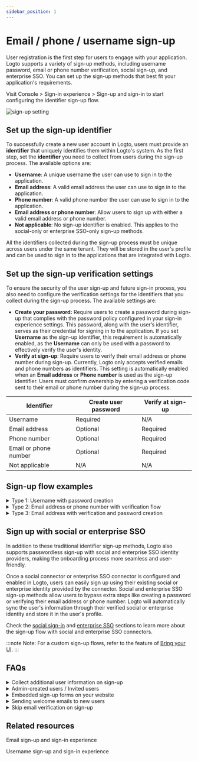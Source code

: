 ```yaml
---
sidebar_position: 1
---
```


# Email / phone / username sign-up

User registration is the first step for users to engage with your application. Logto supports a variety of sign-up methods, including username password, email or phone number verification, social sign-up, and enterprise SSO. You can set up the sign-up methods that best fit your application's requirements.

Visit <CloudLink to="/sign-in-experience/sign-up-and-sign-in">Console > Sign-in experience > Sign-up and sign-in</CloudLink> to start configuring the identifier sign-up flow.

![sign-up setting](./assets/sign-in-experience-sign-up.png)

## Set up the sign-up identifier

To successfully create a new user account in Logto, users must provide an **identifier** that uniquely identifies them within Logto's system. As the first step, set the **identifier** you need to collect from users during the sign-up process. The available options are:

- **Username**: A unique username the user can use to sign in to the application.
- **Email address**: A valid email address the user can use to sign in to the application.
- **Phone number**: A valid phone number the user can use to sign in to the application.
- **Email address or phone number**: Allow users to sign up with either a valid email address or phone number.
- **Not applicable**: No sign-up identifier is enabled. This applies to the social-only or enterprise SSO-only sign-up methods.

All the identifiers collected during the sign-up process must be unique across users under the same tenant. They will be stored in the user's profile and can be used to sign in to the applications that are integrated with Logto.

## Set up the sign-up verification settings

To ensure the security of the user sign-up and future sign-in process, you also need to configure the verification settings for the identifiers that you collect during the sign-up process. The available settings are:

- **Create your password:** Require users to create a password during sign-up that complies with the password policy configured in your sign-in experience settings. This password, along with the user’s identifier, serves as their credential for signing in to the application. If you set **Username** as the sign-up identifier, this requirement is automatically enabled, as the **Username** can only be used with a password to effectively verify the user's identity.
- **Verify at sign-up**: Require users to verify their email address or phone number during sign-up. Currently, Logto only accepts verified emails and phone numbers as identifiers. This setting is automatically enabled when an **Email address** or **Phone number** is used as the sign-up identifier. Users must confirm ownership by entering a verification code sent to their email or phone number during the sign-up process.

| Identifier            | Create user password | Verify at sign-up |
| --------------------- | -------------------- | ----------------- |
| Username              | Required             | N/A               |
| Email address         | Optional             | Required          |
| Phone number          | Optional             | Required          |
| Email or phone number | Optional             | Required          |
| Not applicable        | N/A                  | N/A               |

## Sign-up flow examples

<details>
  <summary>Type 1: Username with password creation</summary>

Select the **Username** as the sign-up identifier. Create your password is forced to be enabled.

![Username and password sign-up](./assets/sign-up-username-password.png)

</details>

<details>
  <summary>Type 2: Email address or phone number with verification flow</summary>

Select the **Email address or phone number** as the sign-up identifier. **Verify at sign-up** is forced to be enabled.

![Email or phone number sign-up with verification](./assets/sign-up-email-verification.png)

</details>

<details>
  <summary>Type 3: Email address with verification and password creation</summary>

Select the **Email address** as the sign-up identifier. **Verify at sign-up** is forced to be enabled. Enable **Create your password** to require users to create a password during sign-up. (Same applies to the phone number sign-up flow)

![email sign-up with verification and password creation](./assets/sign-up-email-password.png)

</details>

## Sign up with social or enterprise SSO

In addition to these traditional identifier sign-up methods, Logto also supports passwordless sign-up with social and enterprise SSO identity providers, making the onboarding process more seamless and user-friendly.

Once a social connector or enterprise SSO connector is configured and enabled in Logto, users can easily sign up using their existing social or enterprise identity provided by the connector. Social and enterprise SSO sign-up methods allow users to bypass extra steps like creating a password or verifying their email address or phone number. Logto will automatically sync the user's information through their verified social or enterprise identity and store it in the user's profile.

Check the [social sign-in](/end-user-flows/sign-up-and-sign-in/social-sign-in/) and [enterprise SSO](/end-user-flows/enterprise-sso/) sections to learn more about the sign-up flow with social and enterprise SSO connectors.

:::note
Note: For a custom sign-up flows, refer to the feature of [Bring your UI](/customization/bring-your-ui/).
:::

## FAQs

<details>
  <summary>Collect additional user information on sign-up</summary>
  
To collect additional user profile information (e.g., Full name, Birthday, Company name) during sign-up, you have two options:

- **Self-hosted onboarding flows**: Redirect users to your own onboarding flow after successful sign-up for customizable data collection.
- **Bring your own UI**: Customize your own sign-up flow using our bring your own ui feature with user profile settings API (coming soon).

</details>

<details>
  <summary> Admin-created users / Invited users</summary>

Learn how to implement the [invite only sign-up flow.](/end-user-flows/sign-up-and-sign-in/disable-user-registration/#implement-an-invitation-only-sign-up-flow)

</details>

<details>
  <summary> Embedded sign-up forms on your website</summary>
  
Logto dose not currently support headless API for sign-in and sign-up. You can use the [Bring your UI](/customization/bring-your-ui/) feature to upload your own sign-up form to Logto or use the sign-in parameters to populate user information to Logto from your website. Learn more about the user identifier population at [Sign-in flow parameters](/end-user-flows/sign-in-flow-parameters/).

</details>

<details>
  <summary>Sending welcome emails to new users</summary>

Subscribe to the `User.Created` webhook event to trigger a welcome email to new users. Learn more about [webhook events](/developers/webhooks/webhooks-events/#data-mutation-hook-events).

</details>

<details>
  <summary> Skip email verification on sign-up</summary>

Currently, Logto only supports verified emails and phone numbers as identifiers. The verification process is required to ensure the security and ownership of the user's identifier.
Support for unverified emails or phone numbers is on our roadmap. Stay tuned for updates!

</details>

## Related resources

<Url href="https://www.youtube.com/watch?v=64rBXpWbScc">Email sign-up and sign-in experience</Url>

<Url href="https://www.youtube.com/watch?v=chQxCJX6e6w">
  Username sign-up and sign-in experience
</Url>
